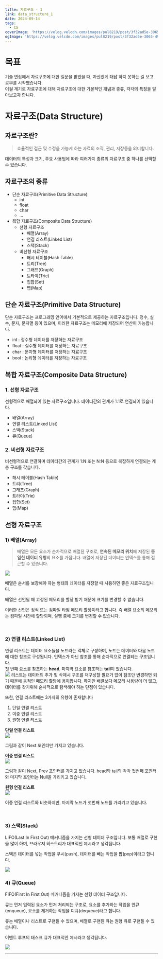```yaml
---
title: 자료구조 - 1
link: data_structure_1
date: 2024-09-14
tags:
  - CS
coverImage: 'https://velog.velcdn.com/images/pul8219/post/3f32ad5e-3065-495b-b60a-09fd396a3b34/algorithm_dataStructure.png'
ogImage: 'https://velog.velcdn.com/images/pul8219/post/3f32ad5e-3065-495b-b60a-09fd396a3b34/algorithm_dataStructure.png'
---
```


# 목표

기술 면접에서 자료구조에 대한 질문을 받았을 때, 자신있게 대답 하지 못하는 걸 보고 공부를 시작했습니다. <br/>
이걸 계기로 자료구조에 대해 자료구조에 대한 기본적인 개념과 종류, 각각의 특징을 알아보고자 합니다. <br/>

# 자료구조(Data Structure)

## 자료구조란?

> 효율적인 접근 및 수정을 가능케 하는 자료의 조직, 관리, 저장등을 의미합니다.

데이터의 특성과 크기, 주요 사용법에 따라 여러가지 종류의 자료구조 중 하나를 선택할 수 있습니다.

## 자료구조의 종류

- 단순 자료구조(Primitive Data Structure)
  - int
  - float
  - char
  - ...
- 복합 자료구조(Composite Data Structure)
  - 선형 자료구조
    - 배열(Array)
    - 연결 리스트(Linked List)
    - 스택(Stack)
  - 비선형 자료구조
    - 해시 테이블(Hash Table)
    - 트리(Tree)
    - 그래프(Graph)
    - 트라이(Trie)
    - 집합(Set)
    - 맵(Map)

## 단순 자료구조(Primitive Data Structure)
단순 자료구조는 프로그래밍 언어에서 기본적으로 제공하는 자료구조입니다.
정수, 실수, 문자, 문자열 등이 있으며, 이러한 자료구조는 메모리에 저장되어 연산이 가능합니다.

- int : 정수형 데이터를 저장하는 자료구조
- float : 실수형 데이터를 저장하는 자료구조
- char : 문자형 데이터를 저장하는 자료구조
- bool : 논리형 데이터를 저장하는 자료구조

## 복합 자료구조(Composite Data Structure)

### 1. 선형 자료구조

선형적으로 배열되어 있는 자료구조입니다. 데이터간의 관계가 1:1로 연결되어 있습니다.

- 배열(Array)
- 연결 리스트(Linked List)
- 스택(Stack)
- 큐(Queue)

### 2. 비선형 자료구조

비선형적으로 연결하며 데이터간의 관계가 1:N 또는 N:N 등으로 복잡하게 연결되는 계층 구조를 갖습니다.

- 해시 테이블(Hash Table)
- 트리(Tree)
- 그래프(Graph)
- 트라이(Trie)
- 집합(Set)
- 맵(Map)

## 선형 자료구조

### 1) 배열(Array)

> 배열은 모든 요소가 순차적으로 배열된 구조로, **연속된 메모리 위치**에 저장된 **동일한 데이터 유형**의 요소를 가집니다.
배열에 저장된 데이터는 인덱스를 통해 접근할 수 있습니다. <br/>

![](https://velog.velcdn.com/images/r_eum/post/945ffce2-9d21-40ed-9dea-9a1ae6d0a48c/image.png)

배열은 순서를 보장해야 하는 형태의 데이터를 저장할 때 사용하면 좋은 자료구조입니다.

배열은 선언될 때 고정된 메모리를 할당 받기 때문에 크기를 변경할 수 없습니다.

이러한 선언은 정적 또는 컴파일 타임 메모리 할당이라고 합니다. 즉 배열 요소의 메모리는 컴파일 시간에 할당되며, 실행 중에 크기를 변경할 수 없습니다.


<br/>

### 2) 연결 리스트(Linked List)

연결 리스트는 데이터 요소들을 노드라는 객체로 구성하며, 노드는 데이터와 다음 노드에 대한 참조로 구성됩니다.
인덱스가 아닌 참조를 통해 순차적으로 연결되는 구조입니다. <br/>
첫 번째 요소를 참조하는 **head**, 마지막 요소를 참조하는 **tail**이 있습니다. <br/>
![](https://velog.velcdn.com/images/r_eum/post/9bc5df9f-ef4d-4b88-b99c-124f92355d67/image.png)
리스트는 데이터의 추가 및 삭제시 구조를 재구성할 필요가 없이 참조만 변경하면 되기 때문에 동적인
메모리 할당에 용이합니다. 하지만 배열보다 메모리 사용량이 더 많고, 데이터를 찾기위해 순차적으로 탐색해야 하는 단점이 있습니다.

또한, 연결 리스트에는 3가지의 유형이 존재합니다
1. 단일 연결 리스트
2. 이중 연결 리스트
3. 원형 연결 리스트

**단일 연결 리스트** <br/>
![](https://velog.velcdn.com/images/yukina1418/post/23a8346a-0c9e-4245-913f-5f3cb3c3174a/image.png)

그림과 같이 Next 포인터만 가지고 있습니다.

**이중 연결 리스트** <br/>
![](https://velog.velcdn.com/images/yukina1418/post/e00d8b46-4069-4bed-92f8-acef2fb0bc5b/image.png)

그림과 같이 Next, Prev 포인터를 가지고 있습니다. head와 tail의 각각 첫번째 포인터와 마지막 포인터는 Null을 가리키고 있습니다.

**원형 연결 리스트** <br/>
![](https://velog.velcdn.com/images/yukina1418/post/fa80f60a-11cd-4a8e-9b93-0fe705260a0a/image.png)

이중 연결 리스트와 비슷하지만, 마지막 노드가 첫번째 노드를 가리키고 있습니다.

<br/>

### 3) 스택(Stack)

LIFO(Last In First Out) 메커니즘을 가지는 선형 데이터 구조입니다.
보통 배열로 구현을 많이 하며, 브라우저 히스토리가 대표적인 예시라고 생각됩니다. <br/>

스택은 데이터를 넣는 작업을 푸시(push), 데이터를 빼는 작업을 팝(pop)이라고 합니다. <br/>

![](https://media.geeksforgeeks.org/wp-content/cdn-uploads/20221219100314/stack.drawio2.png)


### 4) 큐(Queue)

FIFO(First In First Out) 메커니즘을 가지는 선형 데이터 구조입니다.

큐는 먼저 입력된 요소가 먼저 처리되는 구조로, 요소를 추가하는 작업을 인큐(enqueue), 요소를 제거하는 작업을 디큐(dequeue)라고 합니다.

큐는 배열이나 리스트로 구현될 수 있으며, 배열로 구현된 큐는 원형 큐로 구현될 수 있습니다. <br/>

이벤트 루프의 태스크 큐가 대표적인 예시라고 생각됩니다.

![](https://media.geeksforgeeks.org/wp-content/uploads/20240606165428/Introduction-to-Queue-(2).webp)


----------------------------------------------------------------------------------------------------------------------------

